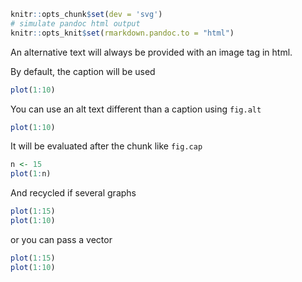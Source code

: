 ```r
knitr::opts_chunk$set(dev = 'svg')
# simulate pandoc html output
knitr::opts_knit$set(rmarkdown.pandoc.to = "html")
```

An alternative text will always be provided with an image tag in html. 

By default, the caption will be used

```r
plot(1:10)
```

You can use an alt text different than a caption using `fig.alt`

```r
plot(1:10)
```


It will be evaluated after the chunk like `fig.cap`

```r
n <- 15
plot(1:n)
```

And recycled if several graphs

```r
plot(1:15)
plot(1:10)
```

or you can pass a vector

```r
plot(1:15)
plot(1:10)
```

